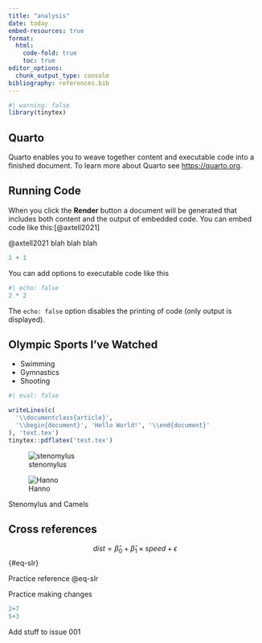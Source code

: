 ```yaml
---
title: "analysis"
date: today
embed-resources: true
format: 
  html:
    code-fold: true
    toc: true
editor_options: 
  chunk_output_type: console
bibliography: references.bib
---
```


```r
#| warning: false
library(tinytex)
```

## Quarto

Quarto enables you to weave together content and executable code into a finished document. To learn more about Quarto see <https://quarto.org>.

## Running Code

When you click the **Render** button a document will be generated that includes both content and the output of embedded code. You can embed code like this:[@axtell2021]

@axtell2021 blah blah blah

```r
1 + 1
```

You can add options to executable code like this

```r
#| echo: false
2 * 2
```

The `echo: false` option disables the printing of code (only output is displayed).

## Olympic Sports I've Watched

-   Swimming
-   Gymnastics
-   Shooting

```r
#| eval: false

writeLines(c(
  '\\documentclass{article}',
  '\\begin{document}', 'Hello World!', '\\end{document}'
), 'text.tex')
tinytex::pdflatex('test.tex')
```

::: {#fig-camels-combo layout-ncol="2"}
![stenomylus](images/Stenomylus.jpg){#fig-stenomylus}

![Hanno](images/camels.jpeg){#fig-camels}

Stenomylus and Camels
:::

## Cross references {#sec-cross-references}

$$
dist = \hat{\beta}_0 + \hat{\beta}_1 \times speed + \epsilon
$$ {#eq-slr}

Practice reference @eq-slr

Practice making changes

```r
2+7
5+3
```

Add stuff to issue 001
